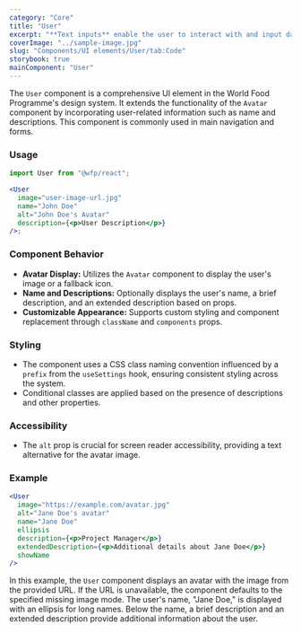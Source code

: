 ```yaml
---
category: "Core"
title: "User"
excerpt: "**Text inputs** enable the user to interact with and input data. Use when the application requires long-form content from the user."
coverImage: "../sample-image.jpg"
slug: "Components/UI elements/User/tab:Code"
storybook: true
mainComponent: "User"
---
```


The `User` component is a comprehensive UI element in the World Food Programme's design system. It extends the functionality of the `Avatar` component by incorporating user-related information such as name and descriptions. This component is commonly used in main navigation and forms.

### Usage

```jsx
import User from "@wfp/react";

<User
  image="user-image-url.jpg"
  name="John Doe"
  alt="John Doe's Avatar"
  description={<p>User Description</p>}
/>;
```

### Component Behavior

- **Avatar Display:** Utilizes the `Avatar` component to display the user's image or a fallback icon.
- **Name and Descriptions:** Optionally displays the user's name, a brief description, and an extended description based on props.
- **Customizable Appearance:** Supports custom styling and component replacement through `className` and `components` props.

### Styling

- The component uses a CSS class naming convention influenced by a `prefix` from the `useSettings` hook, ensuring consistent styling across the system.
- Conditional classes are applied based on the presence of descriptions and other properties.

### Accessibility

- The `alt` prop is crucial for screen reader accessibility, providing a text alternative for the avatar image.

### Example

```jsx live
<User
  image="https://example.com/avatar.jpg"
  alt="Jane Doe's avatar"
  name="Jane Doe"
  ellipsis
  description={<p>Project Manager</p>}
  extendedDescription={<p>Additional details about Jane Doe</p>}
  showName
/>
```

In this example, the `User` component displays an avatar with the image from the provided URL. If the URL is unavailable, the component defaults to the specified missing image mode. The user's name, "Jane Doe," is displayed with an ellipsis for long names. Below the name, a brief description and an extended description provide additional information about the user.
